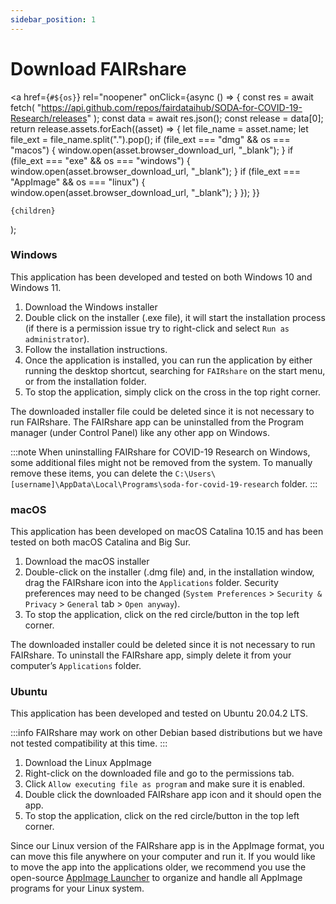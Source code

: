 ```yaml
---
sidebar_position: 1
---
```


# Download FAIRshare


  <a
    href={`#${os}`}
    rel="noopener"
    onClick={async () => {
      const res = await fetch(
        "https://api.github.com/repos/fairdataihub/SODA-for-COVID-19-Research/releases"
      );
      const data = await res.json();
      const release = data[0];
      return release.assets.forEach((asset) => {
        let file_name = asset.name;
        let file_ext = file_name.split(".").pop();
        if (file_ext === "dmg" && os === "macos") {
          window.open(asset.browser_download_url, "_blank");
        }
        if (file_ext === "exe" && os === "windows") {
          window.open(asset.browser_download_url, "_blank");
        }
        if (file_ext === "AppImage" && os === "linux") {
          window.open(asset.browser_download_url, "_blank");
        }
      });
    }}
  >
    {children}
  </a>
);

### Windows

This application has been developed and tested on both Windows 10 and Windows 11.

1. <DownloadURL os="windows">Download the Windows installer</DownloadURL>
2. Double click on the installer (.exe file), it will start the installation process (if there is a permission issue try to right-click and select `Run as administrator`).
3. Follow the installation instructions.
4. Once the application is installed, you can run the application by either running the desktop shortcut, searching for `FAIRshare` on the start menu, or from the installation folder.
5. To stop the application, simply click on the cross in the top right corner.

The downloaded installer file could be deleted since it is not necessary to run FAIRshare. The FAIRshare app can be uninstalled from the Program manager (under Control Panel) like any other app on Windows.

:::note
When uninstalling FAIRshare for COVID-19 Research on Windows, some additional files might not be removed from the system. To manually remove these items, you can delete the `C:\Users\[username]\AppData\Local\Programs\soda-for-covid-19-research` folder.
:::

### macOS

This application has been developed on macOS Catalina 10.15 and has been tested on both macOS Catalina and Big Sur.

1. <DownloadURL os="macos">Download the macOS installer</DownloadURL>
2. Double-click on the installer (.dmg file) and, in the installation window, drag the FAIRshare icon into the `Applications` folder. Security preferences may need to be changed (`System Preferences` > `Security & Privacy` > `General` tab > `Open anyway`).
3. To stop the application, click on the red circle/button in the top left corner.

The downloaded installer could be deleted since it is not necessary to run FAIRshare. To uninstall the FAIRshare app, simply delete it from your computer’s `Applications` folder.

### Ubuntu

This application has been developed and tested on Ubuntu 20.04.2 LTS.

:::info
FAIRshare may work on other Debian based distributions but we have not tested compatibility at this time.
:::

1. <DownloadURL os="linux">Download the Linux AppImage</DownloadURL>
2. Right-click on the downloaded file and go to the permissions tab.
3. Click `Allow executing file as program` and make sure it is enabled.
4. Double click the downloaded FAIRshare app icon and it should open the app.
5. To stop the application, click on the red circle/button in the top left corner.

Since our Linux version of the FAIRshare app is in the AppImage format, you can move this file anywhere on your computer and run it. If you would like to move the app into the applications older, we recommend you use the open-source [AppImage Launcher](https://github.com/TheAssassin/AppImageLauncher) to organize and handle all AppImage programs for your Linux system.


<PageFeedback />
